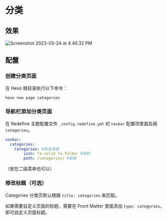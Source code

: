# 分类

## 效果

![Screenshot 2023-03-24 at 4.46.32 PM](https://evan.beee.top/img/2023/06/26/88475b8866d348a13b7816e14666dde2.png)

## 配置


<Steps>

### 创建分类页面

在 Hexo 根目录执行以下命令：

```bash
hexo new page categories
```

### 导航栏添加分类页面

在 Redefine 主题配置文件 `_config.redefine.yml` 的 `navbar` 配置项里面启用 `categories`。

```yaml filename="_config.redefine.yml" {3-5}
navbar:
  categories:
    Categories: #取名随意
        icon: fa-solid fa-folder #图标
        path: /categories/ #链接
```

（放在二级菜单也可以）

### 修改标题（可选）

Categories 分类页默认根据 `title: categories` 来匹配。

如果需要自定义页面的标题，需要在 Front Matter 里面添加 `type: categories`，即可自定义页面标题。

</Steps>

